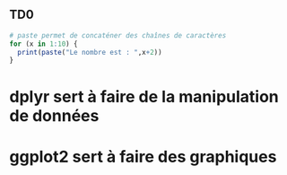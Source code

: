 
## TD0
```R

# paste permet de concaténer des chaînes de caractères
for (x in 1:10) {
  print(paste("Le nombre est : ",x+2))
}
```

# dplyr sert à faire de la manipulation de données
# ggplot2 sert à faire des graphiques